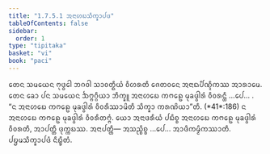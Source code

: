 ```yaml
---
title: "1.7.5.1 ᩋᨶᩣᩉᨭᩈᩥᨠ᩠ᨡᩣᨸᨴ"
tableOfContents: false
sidebar:
  order: 1
type: "tipitaka"
basket: "vi"
book: "paci"
---
```



<DynamicBreadcrumb />

<Division number="617" book="paci">

<Paragraph number="1889" book="paci">
ᨲᩮᨶ ᩈᨾᨿᩮᨶ ᨻᩩᨴ᩠ᨵᩮᩤ ᨽᨣᩅᩤ ᩈᩣᩅᨲ᩠ᨳᩥᨿᩴ ᩅᩥᩉᩁᨲᩥ ᨩᩮᨲᩅᨶᩮ ᩋᨶᩣᨳᨸᩥᨱ᩠ᨯᩥᨠᩔ ᩋᩣᩁᩣᨾᩮ. ᨲᩮᨶ ᨡᩮᩣ ᨸᨶ ᩈᨾᨿᩮᨶ ᨨᨻ᩠ᨻᨣ᩠ᨣᩥᨿᩣ ᨽᩥᨠ᩠ᨡᩪ ᩋᨶᩣᩉᨭᩮ ᨠᨻᩊᩮ ᨾᩩᨡᨴ᩠ᩅᩤᩁᩴ ᩅᩥᩅᩁᨶ᩠ᨲᩥ …ᨸᩮ… .
</Paragraph>

<Paragraph number="1890" book="paci">
<Emphasis>“ᨶ ᩋᨶᩣᩉᨭᩮ ᨠᨻᩊᩮ ᨾᩩᨡᨴ᩠ᩅᩤᩁᩴ ᩅᩥᩅᩁᩥᩔᩣᨾᩦᨲᩥ ᩈᩥᨠ᩠ᨡᩣ ᨠᩁᨱᩦᨿᩣ”</Emphasis>ᨲᩥ. (*41*:<Emphasis>186</Emphasis>)
</Paragraph>

<Paragraph number="1891" book="paci">
ᨶ ᩋᨶᩣᩉᨭᩮ ᨠᨻᩊᩮ ᨾᩩᨡᨴ᩠ᩅᩤᩁᩴ ᩅᩥᩅᩁᩥᨲᨻ᩠ᨻᩴ. ᨿᩮᩣ ᩋᨶᩣᨴᩁᩥᨿᩴ ᨸᨭᩥᨧ᩠ᨧ ᩋᨶᩣᩉᨭᩮ ᨠᨻᩊᩮ ᨾᩩᨡᨴ᩠ᩅᩤᩁᩴ ᩅᩥᩅᩁᨲᩥ, ᩋᩣᨸᨲ᩠ᨲᩥ ᨴᩩᨠ᩠ᨠᨭᩔ.
</Paragraph>

<Paragraph number="1892" book="paci">
ᩋᨶᩣᨸᨲ᩠ᨲᩥ— ᩋᩈᨬ᩠ᨧᩥᨧ᩠ᨧ …ᨸᩮ… ᩋᩣᨴᩥᨠᨾ᩠ᨾᩥᨠᩔᩣᨲᩥ.

</Paragraph>
</Division>

<Paragraph number="1893" type="center" book="paci">
ᨸᨮᨾᩈᩥᨠ᩠ᨡᩣᨸᨴᩴ ᨶᩥᨭ᩠ᨮᩥᨲᩴ.
</Paragraph>